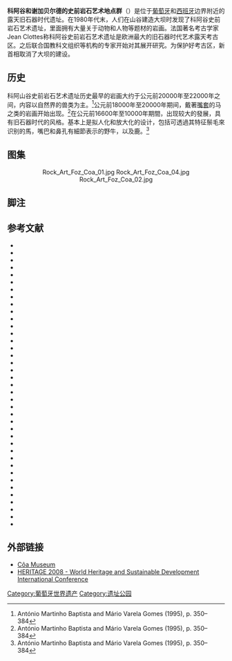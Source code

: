 {{expand|time=2016-07-21T12:38:41+00:00}}
{{Geobox|Building
<!-- *** Heading *** -->
| name                 = 科阿谷和谢加贝尔德的史前岩石艺术地点群
| native_name          = 
| other_name           = 
| category             = [[原始藝術|原始藝術]]
| native_category      = Arte Rupestre
<!-- *** Image *** -->
| image                = Rock Art Foz Coa 03.jpg
| image_caption        = 动物岩绘
| image_size           = 170
<!-- *** Names **** --> 
| official_name        = Conjunto dos núcleos de arte rupestre do Vale do Côa
| etymology            =
| nickname             = 
<!-- *** Symbols *** -->
| flag                 = 
| symbol               = 
<!-- *** Country *** -->
| country              = {{flag|Portugal}}
| state_type           = 大区
| state                = [[北部大區_(葡萄牙)|北部大區]]
| region_type          = 
| region               = 
| district             = [[瓜達區|瓜達區]]
| municipality         = 
<!-- *** Locations *** -->
| location             = [[福什科阿新鎮|福什科阿新鎮]]
| elevation            = 
<!-- *** Dimensions *** -->
| length               = 17000
| length_orientation   = 南-北
| width                = 
| width_orientation    = 
| height               = 
| depth                = 
| volume               = 
| area                 = 200
<!-- *** Features *** -->
| author_type          = 
| author               = 
| author1              = António Seixas
| author2              = Alcino Tomé
| style                = [[史前時代|史前時代]]
| material             = [[片岩|片岩]]
| material1            = [[花崗岩|花崗岩]]
| material2            = 赭石/黑色线条
<!-- *** History & management *** -->
| established          = 公元前22-20,000年
| established_type     = 起源
| established1         = 17-20世纪
| established1_type    = 最终状态
| established2         = 约1990年
| established2_type    = 发现
| date                 = 
| date_type            = 
| owner                = 葡萄牙
<!-- *** Access *** -->
| public               = 公共
| visitation           = 关闭
| visitation_date      = [[新年|新年]]、[[復活節|復活節]]、[[五朔節|五朔節]]和[[圣诞节|圣诞节]]的星期一
| access               = 
<!-- *** UNESCO etc. *** -->
| whs_name             = Prehistoric Rock Art Sites in the Côa Valley and Siega Verde
| whs_year             = 1998
| whs_number           = 866
| whs_region           = 欧洲和北美
| whs_criteria         = i, iii
| iucn_category        = iii
<!-- *** Free fields *** -->
| free                 = 葡萄牙{{tsl|en|IGESPAR|原始艺术与考古学机构}}
| free_type            = 管理
| free1                = 
| free1_type           = 运营者
| free2                = 
| free2_type           = 10月–4月
| free3                = 
| free3_type           = 5月–9月
| free4                = 国家
| free4_type           = 状态
| free5                = No. 32/97（1997年7月2日）
| free5_type           = 列表
<!-- *** Maps *** -->
| map                  = LocalVilaNovaDeFozCoa.svg
| map_caption          = 在葡萄牙的位置
| map_background       = 
| map_locator          = 
| map_locator_x        = 
| map_locator_y        = 
<!-- *** Website *** --> 
| commons              = Conjunto dos sítios arqueológicos no Vale do Rio Côa
| website              = http://www.arte-coa.pt/
<!-- *** Footnotes *** -->
| footnotes            =
}}

'''科阿谷和谢加贝尔德的史前岩石艺术地点群'''（{{lang-pt|Sítios de arte rupestre pré-histórica do Vale do Côa}}）是位于[[葡萄牙|葡萄牙]]和[[西班牙|西班牙]]边界附近的露天旧石器时代遗址。在1980年代末，人们在山谷建造大坝时发现了科阿谷史前岩石艺术遗址，里面拥有大量关于动物和人物等题材的岩画。法国著名考古学家Jean Clottes称科阿谷史前岩石艺术遗址是欧洲最大的旧石器时代艺术露天考古区。之后联合国教科文组织等机构的专家开始对其展开研究。为保护好考古区，新首相取消了大坝的建设。

== 历史 ==
科阿山谷史前岩石艺术遗址历史最早的岩画大约于公元前20000年至22000年之间，内容以自然界的兽类为主。<ref name="Baptista2">António Martinho Baptista and Mário Varela Gomes (1995), p. 350–384</ref>公元前18000年至20000年期间，戴著[[嘴套|嘴套]]的马之类的岩画开始出现。<ref name="Baptista3">António Martinho Baptista and Mário Varela Gomes (1995), p. 350–384</ref>在公元前16600年至10000年期間，出现较大的發展，具有旧石器时代的风格。基本上是拟人化和放大化的设计，包括可透過其特征鬃毛來识别的馬，嘴巴和鼻孔有細節表示的野牛，以及鹿。<ref name="Baptista">António Martinho Baptista and Mário Varela Gomes (1995), p. 350–384</ref>

==图集==
<center>
<gallery mode="packed">
Rock_Art_Foz_Coa_01.jpg
Rock_Art_Foz_Coa_04.jpg
Rock_Art_Foz_Coa_02.jpg
</gallery>
</center>

== 脚注 ==
{{Reflist|2}}

== 参考文献 ==
{{refbegin|3}}
* {{citation|last=Rebanda|first=Nelson|title=Os trabalhos arqueológicos e o complexo de arte rupestre do Côa|year=1995|location=Lisbon, Portugal|language=pt}}
* {{citation|title=Arte rupestre do vale do Côa. Canada do Inferno. Primeiras impressões, Trabalhos de Antropologia e Etnologia|year=1995|last1=Baptista|last2=Gomes|first1=António Martinho|first2=Mário Varela|issue=35(4)|pages=349–385|location=Porto, Portugal|language=pt}}
* {{citation|title=Arte rupestre do vale do Côa. (Fichas interpretativas Canada do Inferno e Penascosa)|year=1996|last1=Baptista|last2=Gomes|first1=António Martinho|first2=Mário Varela|location=Lisbon, Portugal|language=pt}}
* {{citation|last=Carvalho|first=António Faustino de|title=Lisbon, Portugal|year=1996|last2=Zilhão|last3=Aubry|first2=João|first3=Thierry|language=pt}}
* {{citation|last=Zilhão|first=João|title=Arte rupestre e pré-história do vale do Côa. Trabalhos de 1995–1996|year=1997|location=Lisbon, Portugal|language=pt}}
* {{citation|title=[[世界遺產|世界遺產]]date=25 June 1997|contribution=Advisory Body Evaluation (1998)|contribution-url=http://whc.unesco.org/archive/advisory_body_evaluation/866.pdf|location=Paris, France|publisher=United Nations Educational, Scientific and Cultural Organization|editor=UNESCO|accessdate=1 August 2011|archive-date=2016-08-20|archive-url=https://web.archive.org/web/20160820102659/http://whc.unesco.org/archive/advisory_body_evaluation/866.pdf|dead-url=no}}
* {{citation|title=Convention Concerning the Protection of the World and Natural Heritage|date=29 January 1999|url=http://whc.unesco.org/archive/repcom98.htm#866|contribution=Report of the Committee|location=Paris, France|publisher=United Nations Educational, Scientific and Cultural Organization|editor=UNESCO|accessdate=1 August 2011|archive-date=2011-06-04|archive-url=https://web.archive.org/web/20110604150420/http://whc.unesco.org/archive/repcom98.htm#866|dead-url=no}}
* {{citation|last=Baptista|first=António Martinho|title=Arte rupestre do vale do Côa. (Fichas interpretativas Canada do Inferno, Penascosa e Piscos)|year=1998|location=Lisbon, Portugal|language=pt}}
* {{citation|last=Baptista|first=António Martinho|title=A Arte dos caçadores paleolíticos do vale do Côa|year=1999|location=Vila Nova de Foz Côa, Portugal|language=pt}}
* {{citation|title=Inventário da arte rupestre do Vale do Côa|year=1999|location=Vila Nova de Foz Côa, Portugal|publisher=CNART - Centro Nacional de Arte Rupestre|editor=CNART|language=pt}}
* {{citation|last=Baptista|first=António Martinho|title=A Arte Rupestre e o Parque Arqueológico do Vale do Côa. Um exemplo de estudo e salvaguarda do património rupestre pré-histórico em Portugal|url=http://www.arte-coa.pt/Ficheiros/Bibliografia/1242/1242.pt.pdf|year=2001|issue=15|pages=61–67|location=Donostia, Spain|publisher=XV Congreso de Estudios Váscos:  Ciencia y cultura vasca. y redes telemáticas|isbn=84-8419-949-5|access-date=2016-07-22|archive-url=https://web.archive.org/web/20160809131915/http://www.arte-coa.pt/Ficheiros/Bibliografia/1242/1242.pt.pdf|archive-date=2016-08-09|dead-url=yes}}
* {{citation|title=O Primeiro de Janeiro|date=15 October 2005|contribution=Descoberto novo núcleo de pinturas rupestres em Foz Côa|language=pt}}
* {{citation|title=Jornal de Notícias|date=16 October 2005|contribution=Arte Rupestre Móvel no Côa|language=pt}}
* {{citation|last=Amaral|first=Deus|title=Nova Guarda|date=19 October 2005|contribution=A polémica do Fariseu|language=pt}}
* {{citation|title=Terras da Beira|date=20 October 2005|contribution=Descoberto maior conjunto móvel do Paleolítico|language=pt}}
* {{citation|title=O Interior|date=20 October 2005|contribution=Maior conjunto de arte móvel do Paleolítico no Vale do Côa|language=pt}}
* {{citation|title=Jornal do Fundão|date=21 October 2005|contribution=Vale do Côa - descoberto conjunto de arte do Paleolítico|language=pt}}
* {{citation|title=Público|date=26 December 2005|contribution=Parque Arqueológico do Vale do Côa vai finalmente ser criado|language=pt}}
* {{citation|last=Gonçalves|first=Elisabete|title=Terras da Beira|date=29 December 2005|contribution=Foz Côa - Parque Arqueológico criado em 2006|language=pt}}
* {{citation|title=O Interior|date=29 December 2005|contribution=Parque Arqueológico do Vale do Côa para breve|language=pt}}
* {{citation|last=Sanchez|first=Paula|title=Diário de Notícias|date=2 January 2006|contribution=Vale do Côa com dez anos de estagnação|language=pt}}
* {{citation|title=Notícias da Covilhã|date=6 January 2006|contribution=Museu do Côa tem de ficar concluído antes de 2008|language=pt}}
* {{citation|last=Monteiro|first=Fátima|title=Nova Guarda|date=11 January 2006|contribution=Cavalo Prewzalski semelhante aos modelos gravados no Vale do Côa|language=pt}}
* {{citation|title=Expresso|date=4 March 2006|contribution=Museu do Côa pronto em 2008|language=pt}}
* {{citation|title=O Primeiro de Janeiro|date=15 March 2006|contribution=Museu abre em final de 2008|language=pt}}
* {{citation|title=Diário de Notícias|date=16 March 2006|contribution=Museu do Côa: a grande pedra entre uma paisagem intocada|language=pt}}
* {{citation|title=Jornal do Fundão|date=16 March 2006|contribution=Museu prometido há quase huma década, abre no final de 2008|language=pt}}
* {{citation|title=Diário de Notícias|date=18 March 2006|contribution=Gravuras indiciam que houve uma escola de arte rupestre|language=pt}}
* {{citation|title=Expresso|date=18 March 2006|contribution=Parque do Côa ainda não é zona protegida|language=pt}}
* {{citation|title=Ecos da Marofa|date=10 May 2006|contribution=Espanhóis a postos de tirar partido de Foz Côa|language=pt}}
* {{citation|title=Expresso|date=5 August 2006|contribution=Foz Côa nunca existiu|language=pt}}
* {{citation|title=Nova Guarda|date=9 August 2006|contribution=Vale do Côa 10 anos de património arqueológico|language=pt}}
* {{citation|title=Notícias da Covilhã|date=17 August 2006|contribution=Foz Côa - Parque Arqueológico, 10 anos depois, atrai pouca gente|language=pt}}
* {{citation|last=Gonçalves|first=Maria Eduarda|title=Diário Económico|date=20 September 2006|contribution=Foz Côa: um debate interminável|language=pt}}
* {{citation|title=Nova Guarda|date=11 October 2006|contribution=Museu do Côa pode ser uma realidade a curto prazo|language=pt}}
* {{citation|last=Cordeiro|first=Ricardo|title=Expresso|date=14 October 2006|contribution=Gravuras do Côa bem abrigadas|language=pt}}
* {{citation|title=Notícias da Manhã|date=10 January 2007|contribution=Museu de Arte e Arqueologia começou a ser construído|language=pt}}
* {{citation|last=Cristino|first=Pedro|title=Construir|date=26 January 2007|contribution=Obras arrancam em Vale do Côa|language=pt}}
* {{citation|title=Jornal de Notícias|date=26 January 2007|contribution=Primeira pedra lançada hoje|language=pt}}
{{refend}}
== 外部链接 ==
* [http://www.arte-coa.pt/ Côa Museum] {{Wayback|url=http://www.arte-coa.pt/ |date=20160716160921 }}
* [http://www.heritage2008.greenlines-institute.org/ HERITAGE 2008 - World Heritage and Sustainable Development International Conference] {{Wayback|url=http://www.heritage2008.greenlines-institute.org/ |date=20160303201256 }}
{{coord|41|02|N|7|07|W|region:PT-09_type:landmark_source:dewiki|display=title}}
{{西班牙世界遗产}}
[[Category:葡萄牙世界遗产|Category:葡萄牙世界遗产]]
[[Category:遗址公园|Category:遗址公园]]